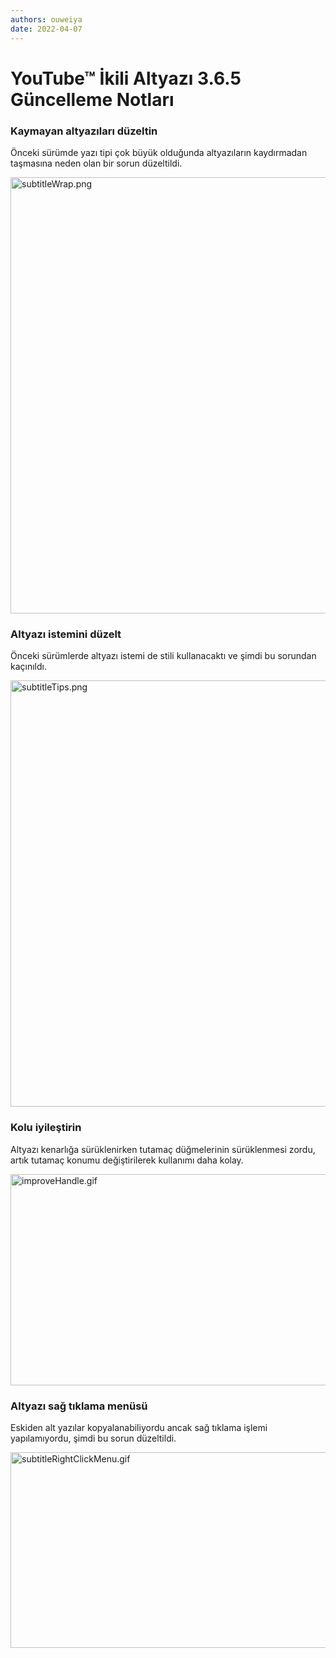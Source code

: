 ```yaml
---
authors: ouweiya
date: 2022-04-07
---
```





# YouTube™ İkili Altyazı 3.6.5 Güncelleme Notları

 ### Kaymayan altyazıları düzeltin

 Önceki sürümde yazı tipi çok büyük olduğunda altyazıların kaydırmadan taşmasına neden olan bir sorun düzeltildi.

<img src={subtitleWrap} alt="subtitleWrap.png" width="600" height="698" />

### Altyazı istemini düzelt

Önceki sürümlerde altyazı istemi de stili kullanacaktı ve şimdi bu sorundan kaçınıldı.

<img src={subtitleTips} alt="subtitleTips.png" width="600" height="682" />

### Kolu iyileştirin

Altyazı kenarlığa sürüklenirken tutamaç düğmelerinin sürüklenmesi zordu, artık tutamaç konumu değiştirilerek kullanımı daha kolay.

<img src={improveHandle} alt="improveHandle.gif" width="600" height="338" />

### Altyazı sağ tıklama menüsü

Eskiden alt yazılar kopyalanabiliyordu ancak sağ tıklama işlemi yapılamıyordu, şimdi bu sorun düzeltildi.

<img src={subtitleRightClickMenu} alt="subtitleRightClickMenu.gif" width="600" height="313" />

<WebStore />
